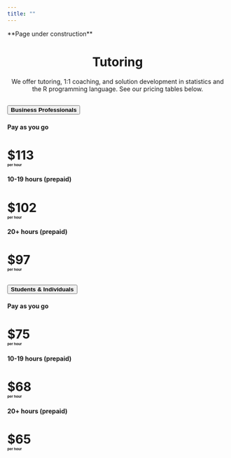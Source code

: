 ```yaml
---
title: ""
---
```


```{=html}
**Page under construction**
<center>
<h1>Tutoring</h1>
We offer tutoring, 1:1 coaching, and solution development in statistics and the R programming language. See our pricing tables below.
</center>

<div class="accordion accordion-flush" id="accordionFlushExample">

  <div class="accordion-item">
    <h2 class="accordion-header">
      <button class="accordion-button collapsed" type="button" data-bs-toggle="collapse" data-bs-target="#flush-collapse1" aria-expanded="false" aria-controls="flush-collapse1">
        <strong><span style = 'font-size: 100%; padding-left: 0px'>Business Professionals</span></strong>
      </button>
    </h2>
    <div id="flush-collapse1" class="accordion-collapse collapse" data-bs-parent="#accordionFlushExample">
      <div class="accordion-body">
         <div class="wrapper">
                <div class="pricing-table gprice-single">
                    <div class="head">
                         <h4 class="title">Pay as you go</h4> 
                    </div>
                    <div class="content">
                        <div class="price">
                            <h1>$113<br><span style = 'font-size: 8px'>per hour</span></h1>
                        </div>
                    </div>
                </div>
                    <div class="pricing-table gprice-single">
                        <div class="head">
                            <h4 class="title">10-19 hours (prepaid)</h4>
                        </div>
                        <div class="content">
                            <div class="price">
                              <h1>$102<br><span style = 'font-size: 8px'>per hour</span></h1>
                            </div>
                        </div>
                    </div>
                                        <div class="pricing-table gprice-single">
                        <div class="head">
                            <h4 class="title">20+ hours (prepaid)</h4>
                        </div>
                        <div class="content">
                            <div class="price">
                              <h1>$97<br><span style = 'font-size: 8px'>per hour</span></h1>
                            </div>
                        </div>
                    </div>
            </div>
      </div>
    </div>

  <div class="accordion-item">
    <h2 class="accordion-header">
      <button class="accordion-button collapsed" type="button" data-bs-toggle="collapse" data-bs-target="#flush-collapse2" aria-expanded="false" aria-controls="flush-collapse2">
        <strong><span style = 'font-size: 100%; padding-left: 0px'>Students & Individuals</span></strong>
      </button>
    </h2>
    <div id="flush-collapse2" class="accordion-collapse collapse" data-bs-parent="#accordionFlushExample">
      <div class="accordion-body">
                 <div class="wrapper">
                <div class="pricing-table gprice-single">
                    <div class="head">
                         <h4 class="title">Pay as you go</h4> 
                    </div>
                    <div class="content">
                        <div class="price">
                            <h1>$75<br><span style = 'font-size: 8px'>per hour</span></h1>
                        </div>
                    </div>
                </div>
                    <div class="pricing-table gprice-single">
                        <div class="head">
                            <h4 class="title">10-19 hours (prepaid)</h4>
                        </div>
                        <div class="content">
                            <div class="price">
                              <h1>$68<br><span style = 'font-size: 8px'>per hour</span></h1>
                            </div>
                        </div>
                    </div>
                                        <div class="pricing-table gprice-single">
                        <div class="head">
                            <h4 class="title">20+ hours (prepaid)</h4>
                        </div>
                        <div class="content">
                            <div class="price">
                              <h1>$65<br><span style = 'font-size: 8px'>per hour</span></h1>
                            </div>
                        </div>
                    </div>
      </div>
    </div>

</div>
```
